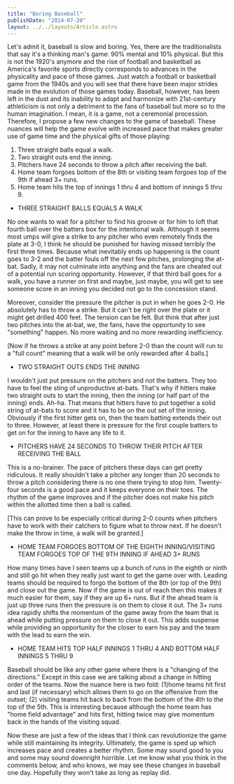 ```yaml
---
title: "Boring Baseball"
publishDate: "2014-07-20"
layout: ../../layouts/Article.astro
---
```


Let's admit it, baseball is slow and boring. Yes, there are the traditionalists that say it's a thinking man's game: 90% mental and 10% physical. But this is not the 1920's anymore and the rise of football and basketball as America's favorite sports directly corresponds to advances in the physicality and pace of those games. Just watch a football or basketball game from the 1940s and you will see that there have been major strides made in the evolution of those games today. Baseball, however, has been left in the dust and its inability to adapt and harmonize with 21st-century athleticism is not only a detriment to the fans of baseball but more so to the human imagination. I mean, it is a game, not a ceremonial procession. Therefore, I propose a few new changes to the game of baseball. These nuances will help the game evolve with increased pace that makes greater use of game time and the physical gifts of those playing:

1. Three straight balls equal a walk.
2. Two straight outs end the inning.
3. Pitchers have 24 seconds to throw a pitch after receiving the ball.
4. Home team forgoes bottom of the 8th or visiting team forgoes top of the 9th if ahead 3+ runs.
5. Home team hits the top of innings 1 thru 4 and bottom of innings 5 thru 9.

- THREE STRAIGHT BALLS EQUALS A WALK

No one wants to wait for a pitcher to find his groove or for him to loft that fourth ball over the batters box for the intentional walk. Although it seems most umps will give a strike to any pitcher who even remotely finds the plate at 3-0, I think he should be punished for having missed terribly the first three times. Because what inevitably ends up happening is the count goes to 3-2 and the batter fouls off the next few pitches, prolonging the at-bat. Sadly, it may not culminate into anything and the fans are cheated out of a potential run scoring opportunity. However, if that third ball goes for a walk, you have a runner on first and maybe, just maybe, you will get to see someone score in an inning you decided not go to the concession stand.

Moreover, consider the pressure the pitcher is put in when he goes 2-0. He absolutely has to throw a strike. But it can't be right over the plate or it might get drilled 400 feet. The tension can be felt. But think that after just two pitches into the at-bat, we, the fans, have the opportunity to see "something" happen. No more waiting and no more rewarding inefficiency.

[Now if he throws a strike at any point before 2-0 than the count will run to a "full count" meaning that a walk will be only rewarded after 4 balls.]

- TWO STRAIGHT OUTS ENDS THE INNING

I wouldn't just put pressure on the pitchers and not the batters. They too have to feel the sting of unproductive at-bats. That's why if hitters make two straight outs to start the inning, then the inning (or half part of the inning) ends. Ah-ha. That means that hitters have to put together a solid string of at-bats to score and it has to be on the out set of the inning. Obviously if the first hitter gets on, then the team batting extends their out to three. However, at least there is pressure for the first couple batters to get on for the inning to have any life to it.

- PITCHERS HAVE 24 SECONDS TO THROW THEIR PITCH AFTER RECEIVING THE BALL

This is a no-brainer. The pace of pitchers these days can get pretty ridiculous. It really shouldn't take a pitcher any longer than 20 seconds to throw a pitch considering there is no one there trying to stop him. Twenty-four seconds is a good pace and it keeps everyone on their toes. The rhythm of the game improves and if the pitcher does not make his pitch within the allotted time then a ball is called.

[This can prove to be especially critical during 2-0 counts when pitchers have to work with their catchers to figure what to throw next. If he doesn't make the throw in time, a walk will be granted.]

- HOME TEAM FORGOES BOTTOM OF THE EIGHTH INNING/VISITING TEAM FORGOES TOP OF THE 9TH INNING IF AHEAD 3+ RUNS

How many times have I seen teams up a bunch of runs in the eighth or ninth and still go hit when they really just want to get the game over with. Leading teams should be required to forgo the bottom of the 8th (or top of the 9th) and close out the game. Now if the game is out of reach then this makes it much easier for them, say if they are up 6+ runs. But if the ahead team is just up three runs then the pressure is on them to close it out. The 3+ runs idea rapidly shifts the momentum of the game away from the team that is ahead while putting pressure on them to close it out. This adds suspense while providing an opportunity for the closer to earn his pay and the team with the lead to earn the win.

- HOME TEAM HITS TOP HALF INNINGS 1 THRU 4 AND BOTTOM HALF INNINGS 5 THRU 9

Baseball should be like any other game where there is a "changing of the directions." Except in this case we are talking about a change in hitting order of the teams. Now the nuance here is two fold: (1)home teams hit first and last (if necessary) which allows them to go on the offensive from the outset; (2) visiting teams hit back to back from the bottom of the 4th to the top of the 5th. This is interesting because although the home team has "home field advantage" and hits first, hitting twice may give momentum back in the hands of the visiting squad.

Now these are just a few of the ideas that I think can revolutionize the game while still maintaining its integrity. Ultimately, the game is sped up which increases pace and creates a better rhythm. Some may sound good to you and some may sound downright horrible. Let me know what you think in the comments below, and who knows, we may see these changes in baseball one day. Hopefully they won't take as long as replay did.
